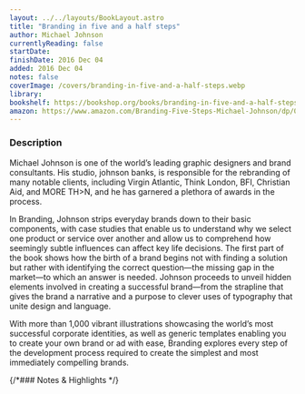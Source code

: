 ```yaml
---
layout: ../../layouts/BookLayout.astro
title: "Branding in five and a half steps"
author: Michael Johnson
currentlyReading: false
startDate: 
finishDate: 2016 Dec 04
added: 2016 Dec 04
notes: false
coverImage: /covers/branding-in-five-and-a-half-steps.webp
library: 
bookshelf: https://bookshop.org/books/branding-in-five-and-a-half-steps/9780500518960
amazon: https://www.amazon.com/Branding-Five-Steps-Michael-Johnson/dp/0500518963
---
```


<ReadingTime
  startDate  = {frontmatter.startDate}
  finishDate = {frontmatter.finishDate}
/>

### Description
Michael Johnson is one of the world’s leading graphic designers and brand consultants. His studio, johnson banks, is responsible for the rebranding of many notable clients, including Virgin Atlantic, Think London, BFI, Christian Aid, and MORE TH>N, and he has garnered a plethora of awards in the process.

In Branding, Johnson strips everyday brands down to their basic components, with case studies that enable us to understand why we select one product or service over another and allow us to comprehend how seemingly subtle influences can affect key life decisions. The first part of the book shows how the birth of a brand begins not with finding a solution but rather with identifying the correct question―the missing gap in the market―to which an answer is needed. Johnson proceeds to unveil hidden elements involved in creating a successful brand―from the strapline that gives the brand a narrative and a purpose to clever uses of typography that unite design and language.

With more than 1,000 vibrant illustrations showcasing the world’s most successful corporate identities, as well as generic templates enabling you to create your own brand or ad with ease, Branding explores every step of the development process required to create the simplest and most immediately compelling brands.

{/*### Notes & Highlights */}

<BuyBook
  library   = {frontmatter.library}
  bookshelf = {frontmatter.bookshelf}
  amazon    = {frontmatter.amazon}
/>
